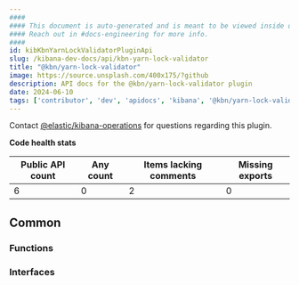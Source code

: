 ```yaml
---
####
#### This document is auto-generated and is meant to be viewed inside our experimental, new docs system.
#### Reach out in #docs-engineering for more info.
####
id: kibKbnYarnLockValidatorPluginApi
slug: /kibana-dev-docs/api/kbn-yarn-lock-validator
title: "@kbn/yarn-lock-validator"
image: https://source.unsplash.com/400x175/?github
description: API docs for the @kbn/yarn-lock-validator plugin
date: 2024-06-10
tags: ['contributor', 'dev', 'apidocs', 'kibana', '@kbn/yarn-lock-validator']
---
```




Contact [@elastic/kibana-operations](https://github.com/orgs/elastic/teams/kibana-operations) for questions regarding this plugin.

**Code health stats**

| Public API count  | Any count | Items lacking comments | Missing exports |
|-------------------|-----------|------------------------|-----------------|
| 6 | 0 | 2 | 0 |

## Common

### Functions
<DocDefinitionList data={kbnYarnLockValidatorObj.common.functions}/>

### Interfaces
<DocDefinitionList data={kbnYarnLockValidatorObj.common.interfaces}/>

